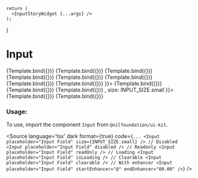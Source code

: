 
<Meta
    title="Form/Input"
    component={Input}
/>

    return (
      <InputStoryWidget {...args} />
    );
}

# Input


<Canvas isColumn>
  <Story name="Small" args={{ placeholder: "Input Field", size: INPUT_SIZE.small }}>
      {Template.bind({})}
  </Story>
  <Story name="Medium" args={{ placeholder: "Input Field", size: INPUT_SIZE.medium }}>
      {Template.bind({})}
  </Story>
  <Story name="Large" args={{ placeholder: "Input Field", size: INPUT_SIZE.large }}>
      {Template.bind({})}
  </Story>
  <Story name="Disabled" args={{ placeholder: "Disabled Field", disabled: true, size: INPUT_SIZE.small }}>
      {Template.bind({})}
  </Story>
  <Story name="Readonly" args={{ placeholder: "Readonly Field", readOnly: true, size: INPUT_SIZE.small }}>
      {Template.bind({})}
  </Story>
  <Story name="Error" args={{ placeholder: "Error Field", error: true, size: INPUT_SIZE.small }}>
      {Template.bind({})}
  </Story>
  <Story name="Positive" args={{ placeholder: "Positive Field", positive: true, size: INPUT_SIZE.small }}>
      {Template.bind({})}
  </Story>
  <Story name="Password" args={{ placeholder: "Password Field", type: "password", size: INPUT_SIZE.small }}>
      {Template.bind({})}
  </Story>
  <Story name="Loading" args={{ placeholder: "Loading...", size: INPUT_SIZE.small, isLoading: true, endEnhancer: <HeartIcon /> }}>
      {Template.bind({})}
  </Story>
  <Story name="With Default Value" args={{ placeholder: "Default Value", value: "Default Text", size: INPUT_SIZE.small }}>
    {Template.bind({})}
  </Story>
  <Story name="With Start Enhancer" args={{ placeholder: "Start Enhancer", startEnhancer: "@", size: INPUT_SIZE.small }}>
      {Template.bind({})}
  </Story>
  <Story name="With End Enhancer" args={{ placeholder: "End Enhancer", endEnhancer: <SearchIcon />, size: INPUT_SIZE.small }}>
      {Template.bind({})}
  </Story>
  <Story name="Clearable" args={{ placeholder: "Clearable", clearable: true, size: INPUT_SIZE.small }}>
      {Template.bind({})}
  </Story>
</Canvas>

<ArgsTable of={Input} />

### Usage:

To use, import the component `Input` from `@nilfoundation/ui-kit`.

<Source
  language='tsx'
  dark
  format={true}
  code={`
        ...
        <Input placeholder="Input Field" size={INPUT_SIZE.small} />
        // Disabled
        <Input placeholder="Input Field" disabled />
        // Readonly
        <Input placeholder="Input Field" readOnly />
        // Loading
        <Input placeholder="Input Field" isLoading />
        // Clearable
        <Input placeholder="Input Field" clearable />
        // With enhancer
        <Input placeholder="Input Field" startEnhancer="@" endEnhancer="00.00" />
  `}
/>

